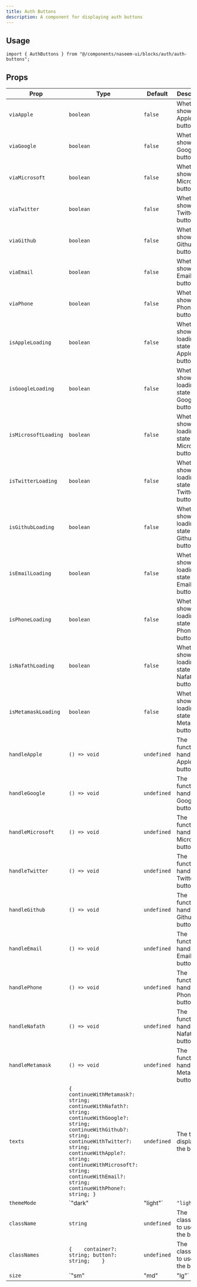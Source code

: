 ```yaml
---
title: Auth Buttons
description: A component for displaying auth buttons
---
```


<ComponentPreview
  name="auth-buttons-demo"
  componentName="auth-buttons"
  classNameComponentContainer="min-h-[350px]"
  showCommand={true}
/>

## Usage

```tsx
import { AuthButtons } from "@/components/naseem-ui/blocks/auth/auth-buttons";
```

## Props

| Prop                 | Type         | Default     | Description                                                |
| -------------------- | ------------ | ----------- | ---------------------------------------------------------- |
| `viaApple`           | `boolean`    | `false`     | Whether to show the Apple button                           |
| `viaGoogle`          | `boolean`    | `false`     | Whether to show the Google button                          |
| `viaMicrosoft`       | `boolean`    | `false`     | Whether to show the Microsoft button                       |
| `viaTwitter`         | `boolean`    | `false`     | Whether to show the Twitter button                         |
| `viaGithub`          | `boolean`    | `false`     | Whether to show the Github button                          |
| `viaEmail`           | `boolean`    | `false`     | Whether to show the Email button                           |
| `viaPhone`           | `boolean`    | `false`     | Whether to show the Phone button                           |
| `isAppleLoading`     | `boolean`    | `false`     | Whether to show the loading state for the Apple button     |
| `isGoogleLoading`    | `boolean`    | `false`     | Whether to show the loading state for the Google button    |
| `isMicrosoftLoading` | `boolean`    | `false`     | Whether to show the loading state for the Microsoft button |
| `isTwitterLoading`   | `boolean`    | `false`     | Whether to show the loading state for the Twitter button   |
| `isGithubLoading`    | `boolean`    | `false`     | Whether to show the loading state for the Github button    |
| `isEmailLoading`     | `boolean`    | `false`     | Whether to show the loading state for the Email button     |
| `isPhoneLoading`     | `boolean`    | `false`     | Whether to show the loading state for the Phone button     |
| `isNafathLoading`    | `boolean`    | `false`     | Whether to show the loading state for the Nafath button    |
| `isMetamaskLoading`  | `boolean`    | `false`     | Whether to show the loading state for the Metamask button  |
| `handleApple`        | `() => void` | `undefined` | The function to handle the Apple button click              |
| `handleGoogle`       | `() => void` | `undefined` | The function to handle the Google button click             |
| `handleMicrosoft`    | `() => void` | `undefined` | The function to handle the Microsoft button click          |
| `handleTwitter`      | `() => void` | `undefined` | The function to handle the Twitter button click            |
| `handleGithub`       | `() => void` | `undefined` | The function to handle the Github button click             |
| `handleEmail`        | `() => void` | `undefined` | The function to handle the Email button click              |
| `handlePhone`        | `() => void` | `undefined` | The function to handle the Phone button click              |
| `handleNafath`       | `() => void` | `undefined` | The function to handle the Nafath button click             |
| `handleMetamask`     | `() => void` | `undefined` | The function to handle the Metamask button click           |
| `texts`              | `{    continueWithMetamask?: string;  continueWithNafath?: string; continueWithGoogle?: string; continueWithGithub?: string; continueWithTwitter?: string; continueWithApple?: string; continueWithMicrosoft?: string; continueWithEmail?: string; continueWithPhone?: string; }` | `undefined` | The texts to display for the buttons |
|`themeMode`|`"dark" | "light"`|`"light"`| The theme mode to use for the buttons |
|`className`|`string`|`undefined`| The className to use for the buttons |
|`classNames`|`{    container?: string; button?: string;    }`|`undefined`| The classNames to use for the buttons |  
|`size`|`"sm" | "md" | "lg"`|`"md"` | The size to use for the buttons |

